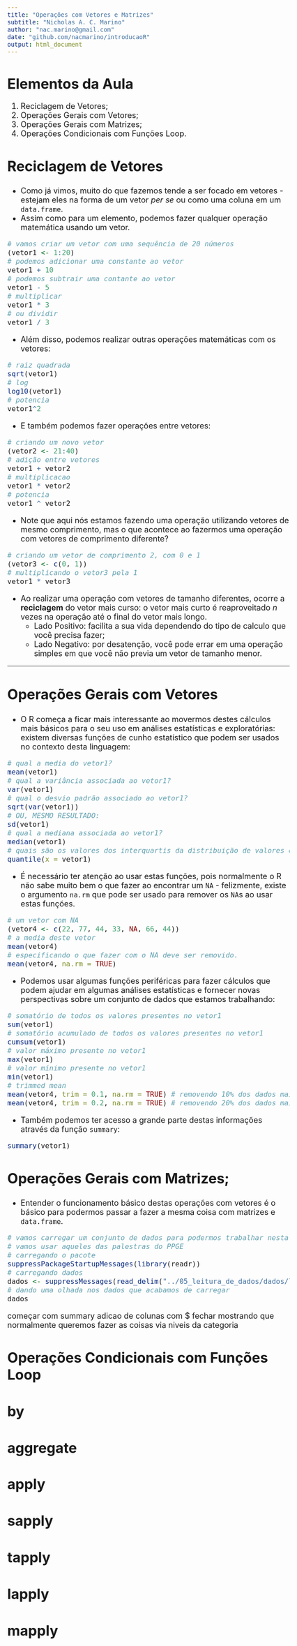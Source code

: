 ```yaml
---
title: "Operações com Vetores e Matrizes"
subtitle: "Nicholas A. C. Marino"
author: "nac.marino@gmail.com"
date: "github.com/nacmarino/introducaoR"
output: html_document
---
```


<style type="text/css">
body, td {
   font-size: 18px;
}
code.r{
  font-size: 16px;
}
pre {
  font-size: 16px
}
h1,h2,h3,h4,h5,h6{
  font-size: 24pt;
}
</style>

# Elementos da Aula

1. Reciclagem de Vetores;
2. Operações Gerais com Vetores;
3. Operações Gerais com Matrizes;
4. Operações Condicionais com Funções Loop.

## Reciclagem de Vetores

* Como já vimos, muito do que fazemos tende a ser focado em vetores - estejam eles na forma de um vetor _per se_ ou como uma coluna em um `data.frame`.
* Assim como para um elemento, podemos fazer qualquer operação matemática usando um vetor.

```r
# vamos criar um vetor com uma sequência de 20 números
(vetor1 <- 1:20)
# podemos adicionar uma constante ao vetor
vetor1 + 10
# podemos subtrair uma contante ao vetor
vetor1 - 5
# multiplicar
vetor1 * 3
# ou dividir
vetor1 / 3
```

* Além disso, podemos realizar outras operações matemáticas com os vetores:

```r
# raiz quadrada
sqrt(vetor1)
# log
log10(vetor1)
# potencia
vetor1^2
```

* E também podemos fazer operações entre vetores:

```r
# criando um novo vetor
(vetor2 <- 21:40)
# adição entre vetores
vetor1 + vetor2
# multiplicacao
vetor1 * vetor2
# potencia
vetor1 ^ vetor2
```

* Note que aqui nós estamos fazendo uma operação utilizando vetores de mesmo comprimento, mas o que acontece ao fazermos uma operação com vetores de comprimento diferente?

```r
# criando um vetor de comprimento 2, com 0 e 1
(vetor3 <- c(0, 1))
# multiplicando o vetor3 pela 1
vetor1 * vetor3
```

* Ao realizar uma operação com vetores de tamanho diferentes, ocorre a __reciclagem__ do vetor mais curso: o vetor mais curto é reaproveitado _n_ vezes na operação até o final do vetor mais longo.
    + Lado Positivo: facilita a sua vida dependendo do tipo de calculo que você precisa fazer;
    + Lado Negativo: por desatenção, você pode errar em uma operação simples em que você não previa um vetor de tamanho menor.
    
---

## Operações Gerais com Vetores

* O R começa a ficar mais interessante ao movermos destes cálculos mais básicos para o seu uso em análises estatísticas e exploratórias: existem diversas funções de cunho estatístico que podem ser usados no contexto desta linguagem:

```r
# qual a media do vetor1?
mean(vetor1)
# qual a variância associada ao vetor1?
var(vetor1)
# qual o desvio padrão associado ao vetor1?
sqrt(var(vetor1))
# OU, MESMO RESULTADO:
sd(vetor1)
# qual a mediana associada ao vetor1?
median(vetor1)
# quais são os valores dos interquartis da distribuição de valores do vetor1?
quantile(x = vetor1)
```

* É necessário ter atenção ao usar estas funções, pois normalmente o R não sabe muito bem o que fazer ao encontrar um `NA` - felizmente, existe o argumento `na.rm` que pode ser usado para remover os `NA`s ao usar estas funções.

```r
# um vetor com NA
(vetor4 <- c(22, 77, 44, 33, NA, 66, 44))
# a media deste vetor
mean(vetor4)
# especificando o que fazer com o NA deve ser removido.
mean(vetor4, na.rm = TRUE)
```

* Podemos usar algumas funções periféricas para fazer cálculos que podem ajudar em algumas análises estatísticas e fornecer novas perspectivas sobre um conjunto de dados que estamos trabalhando:

```r
# somatório de todos os valores presentes no vetor1
sum(vetor1)
# somatório acumulado de todos os valores presentes no vetor1
cumsum(vetor1)
# valor máximo presente no vetor1
max(vetor1)
# valor mínimo presente no vetor1
min(vetor1)
# trimmed mean
mean(vetor4, trim = 0.1, na.rm = TRUE) # removendo 10% dos dados mais extremos
mean(vetor4, trim = 0.2, na.rm = TRUE) # removendo 20% dos dados mais extremos
```

* Também podemos ter acesso a grande parte destas informações através da função `summary`:

```r
summary(vetor1)
```

## Operações Gerais com Matrizes;

* Entender o funcionamento básico destas operações com vetores é o básico para podermos passar a fazer a mesma coisa com matrizes e `data.frame`.

```r
# vamos carregar um conjunto de dados para podermos trabalhar nesta aula
# vamos usar aqueles das palestras do PPGE
# carregando o pacote
suppressPackageStartupMessages(library(readr))
# carregando dados
dados <- suppressMessages(read_delim("../05_leitura_de_dados/dados/lista_de_presenca.csv", delim = ";"))
# dando uma olhada nos dados que acabamos de carregar
dados
```



começar com summary
adicao de colunas com $
fechar mostrando que normalmente queremos fazer as coisas via niveis da categoria

## Operações Condicionais com Funções Loop
# by
# aggregate
# apply
# sapply
# tapply
# lapply
# mapply
